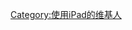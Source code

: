 {{Userbox
  |border-c = #000000
  |border-s = 1
  |id-c     = #FFFFFF
  |id-s     = 12
  |id-fc    = #000000
  |info-c   = gray
  |info-s   = 8
  |info-fc  = #FFFFFF
  |id       = [[File:WikiProject iPhone OS Logo.svg|40px]]
  |info     = 該用戶使用[[iPad 2]]。
  |nocat    = {{{nocat|使用iPad的维基人}}}
}}
<includeonly>[[Category:使用iPad的维基人]]</includeonly>